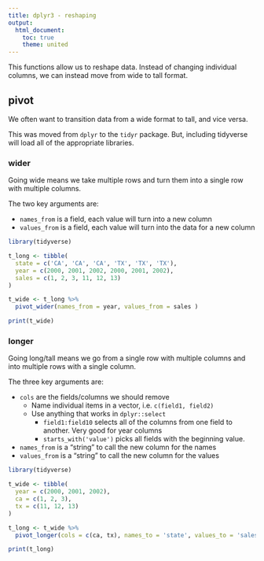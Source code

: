 ```yaml
---
title: dplyr3 - reshaping
output: 
  html_document:
    toc: true
    theme: united
---
```


This functions allow us to reshape data. Instead of changing individual columns, we can instead move from wide to tall format. 

## pivot

We often want to transition data from a wide format to tall, and vice versa.

This was moved from `dplyr` to the `tidyr` package. But, including tidyverse will load all of the appropriate libraries.

### wider

Going wide means we take multiple rows and turn them into a single row with multiple columns.

The two key arguments are:

- `names_from` is a field, each value will turn into a new column
- `values_from` is a field, each value will turn into the data for a new column

```r
library(tidyverse)

t_long <- tibble(
  state = c('CA', 'CA', 'CA', 'TX', 'TX', 'TX'),
  year = c(2000, 2001, 2002, 2000, 2001, 2002),
  sales = c(1, 2, 3, 11, 12, 13)
)

t_wide <- t_long %>% 
  pivot_wider(names_from = year, values_from = sales )

print(t_wide)
```


### longer

Going long/tall means we go from a single row with multiple columns and into multiple rows with a single column.

The three key arguments are:

- `cols` are the fields/columns we should remove
  - Name individual items in a vector, i.e. `c(field1, field2)`
  - Use anything that works in `dplyr::select`
    - `field1:field10` selects all of the columns from one field to another. Very good for year columns
    - `starts_with('value')` picks all fields with the beginning value.
- `names_from` is a "string" to call the new column for the names
- `values_from` is a "string" to call the new column for the values

```r
library(tidyverse)

t_wide <- tibble(
  year = c(2000, 2001, 2002),
  ca = c(1, 2, 3),
  tx = c(11, 12, 13)
)

t_long <- t_wide %>% 
  pivot_longer(cols = c(ca, tx), names_to = 'state', values_to = 'sales' )

print(t_long)
```

